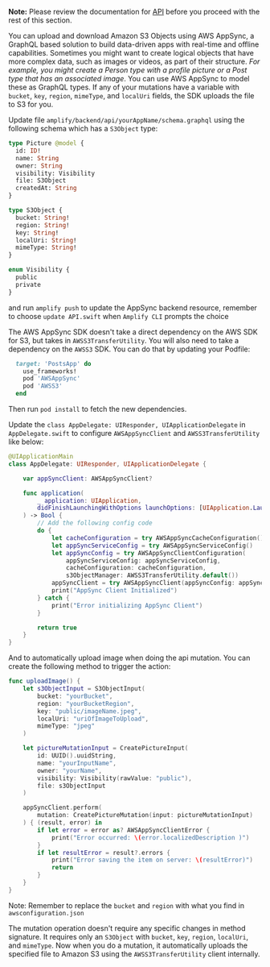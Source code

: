 **Note:** Please review the documentation for [API](/[platform]/sdk/api/graphql/) before you proceed with the rest of this section.

You can upload and download Amazon S3 Objects using AWS AppSync, a GraphQL based solution to build data-driven apps with real-time and offline capabilities. Sometimes you might want to create logical objects that have more complex data, such as images or videos, as part of their structure.  _For example, you might create a Person type with a profile picture or a Post type that has an associated image_. You can use AWS AppSync to model these as GraphQL types. If any of your mutations have a variable with `bucket`, `key`, `region`, `mimeType`, and `localUri` fields, the SDK uploads the file to S3 for you.

Update file `amplify/backend/api/yourAppName/schema.graphql` using the following schema which has a `S3Object` type:

```graphql
type Picture @model {
  id: ID!
  name: String
  owner: String
  visibility: Visibility
  file: S3Object
  createdAt: String
}

type S3Object {
  bucket: String!
  region: String!
  key: String!
  localUri: String!
  mimeType: String!
}

enum Visibility {
  public
  private
}
```

and run `amplify push` to update the AppSync backend resource, remember to choose `update API.swift` when `Amplify CLI` prompts the choice

The AWS AppSync SDK doesn't take a direct dependency on the AWS SDK for S3, but takes in `AWSS3TransferUtility`. You will also need to take a dependency on the `AWSS3` SDK. You can do that by updating your Podfile:

```ruby
  target: 'PostsApp' do
    use_frameworks!
    pod 'AWSAppSync'
    pod 'AWSS3'
  end
```

Then run `pod install` to fetch the new dependencies.

Update the `class AppDelegate: UIResponder, UIApplicationDelegate` in `AppDelegate.swift` to configure `AWSAppSyncClient` and `AWSS3TransferUtility` like below:

```swift
@UIApplicationMain
class AppDelegate: UIResponder, UIApplicationDelegate {

    var appSyncClient: AWSAppSyncClient?

    func application(
        _ application: UIApplication,
        didFinishLaunchingWithOptions launchOptions: [UIApplication.LaunchOptionsKey: Any]?
    ) -> Bool {
        // Add the following config code
        do {
            let cacheConfiguration = try AWSAppSyncCacheConfiguration()
            let appSyncServiceConfig = try AWSAppSyncServiceConfig()
            let appSyncConfig = try AWSAppSyncClientConfiguration(
                appSyncServiceConfig: appSyncServiceConfig,
                cacheConfiguration: cacheConfiguration,
                s3ObjectManager: AWSS3TransferUtility.default())
            appSyncClient = try AWSAppSyncClient(appSyncConfig: appSyncConfig)
            print("AppSync Client Initialized")
        } catch {
            print("Error initializing AppSync Client")
        }

        return true
    }
}
```

And to automatically upload image when doing the api mutation. You can create the following method to trigger the action:

```swift
func uploadImage() {
    let s3ObjectInput = S3ObjectInput(
        bucket: "yourBucket",
        region: "yourBucketRegion",
        key: "public/imageName.jpeg",
        localUri: "uriOfImageToUpload",
        mimeType: "jpeg"
    )

    let pictureMutationInput = CreatePictureInput(
        id: UUID().uuidString,
        name: "yourInputName",
        owner: "yourName",
        visibility: Visibility(rawValue: "public"),
        file: s3ObjectInput
    )

    appSyncClient.perform(
        mutation: CreatePictureMutation(input: pictureMutationInput)
    ) { (result, error) in
        if let error = error as? AWSAppSyncClientError {
            print("Error occurred: \(error.localizedDescription )")
        }
        if let resultError = result?.errors {
            print("Error saving the item on server: \(resultError)")
            return
        }
    }
}
```
Note: Remember to replace the `bucket` and `region` with what you find in `awsconfiguration.json`

The mutation operation doesn't require any specific changes in method signature. It requires only an `S3Object` with `bucket`, `key`, `region`, `localUri`, and `mimeType`. Now when you do a mutation, it automatically uploads the specified file to Amazon S3 using the `AWSS3TransferUtility` client internally.
